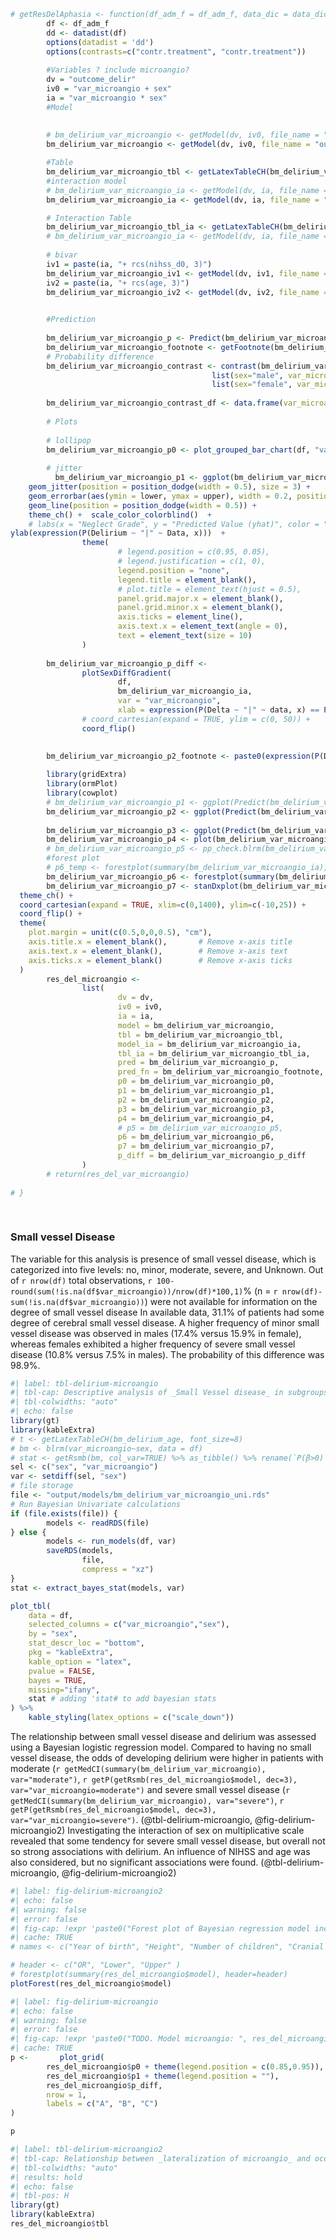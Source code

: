 ```r
# getResDelAphasia <- function(df_adm_f = df_adm_f, data_dic = data_dic){
        df <- df_adm_f
        dd <- datadist(df)
        options(datadist = 'dd')
        options(contrasts=c("contr.treatment", "contr.treatment"))
        
        #Variables ? include microangio?
        dv = "outcome_delir"
        iv0 = "var_microangio + sex"
        ia = "var_microangio * sex"
        #Model
        
        
        # bm_delirium_var_microangio <- getModel(dv, iv0, file_name = "output/models/bm_delirium_var_microangio", data = df, force_overwrite = FALSE)
        bm_delirium_var_microangio <- getModel(dv, iv0, file_name = "output/models/bm_delirium_var_microangio", data = df, force_overwrite = FALSE)

        #Table
        bm_delirium_var_microangio_tbl <- getLatexTableCH(bm_delirium_var_microangio, font_size=8)
        #interaction model
        # bm_delirium_var_microangio_ia <- getModel(dv, ia, file_name = "output/models/bm_delirium_var_microangio_ia", data = df, force_overwrite = FALSE)
        bm_delirium_var_microangio_ia <- getModel(dv, ia, file_name = "output/models/bm_delirium_var_microangio_ia", data = df, force_overwrite = FALSE)

        # Interaction Table
        bm_delirium_var_microangio_tbl_ia <- getLatexTableCH(bm_delirium_var_microangio_ia, font_size=8, interactions_only = TRUE)
        # bm_delirium_var_microangio_ia <- getModel(dv, ia, file_name = "output/models/bm_delirium_var_microangio_ia", data = df, force_overwrite = FALSE, imputation = TRUE)
        
        # bivar
        iv1 = paste(ia, "+ rcs(nihss_d0, 3)")
        bm_delirium_var_microangio_iv1 <- getModel(dv, iv1, file_name = "output/models/bm_delirium_var_microangio_iv1", data = df, force_overwrite = FALSE)
        iv2 = paste(ia, "+ rcs(age, 3)")
        bm_delirium_var_microangio_iv2 <- getModel(dv, iv2, file_name = "output/models/bm_delirium_var_microangio_iv2", data = df, force_overwrite = FALSE)
        

        #Prediction
        
        bm_delirium_var_microangio_p <- Predict(bm_delirium_var_microangio_ia, var_microangio,  sex, funint=FALSE, fun=plogis, conf.int = TRUE)
        bm_delirium_var_microangio_footnote <- getFootnote(bm_delirium_var_microangio_p)
        # Probability difference
        bm_delirium_var_microangio_contrast <- contrast(bm_delirium_var_microangio_ia, 
                                             list(sex="male", var_microangio=c(bm_delirium_var_microangio_p$var_microangio)),
                                             list(sex="female", var_microangio=c(bm_delirium_var_microangio_p$var_microangio)))
        
        bm_delirium_var_microangio_contrast_df <- data.frame(var_microangio=bm_delirium_var_microangio_contrast$var_microangio, probability=bm_delirium_var_microangio_contrast$PP)
        
        # Plots
        
        # lollipop
        bm_delirium_var_microangio_p0 <- plot_grouped_bar_chart(df, "var_microangio", "sex", chart_type = "lollipop") + coord_cartesian(expand=TRUE, ylim=c(0,1900))
        
        # jitter
          bm_delirium_var_microangio_p1 <- ggplot(bm_delirium_var_microangio_p %>% as_tibble(), aes(x = var_microangio, y = yhat, color = sex, group = sex)) +
    geom_jitter(position = position_dodge(width = 0.5), size = 3) +  
    geom_errorbar(aes(ymin = lower, ymax = upper), width = 0.2, position = position_dodge(width = 0.5)) +  # Adding error bars with the same jitter
    geom_line(position = position_dodge(width = 0.5)) + 
    theme_ch() +  scale_color_colorblind()  +
    # labs(x = "Neglect Grade", y = "Predicted Value (yhat)", color = "Sex") +  # Adding labels + coor_flip()
ylab(expression(P(Delirium ~ "|" ~ Data, x)))  +
                theme(
                        # legend.position = c(0.95, 0.05),
                        # legend.justification = c(1, 0),
                        legend.position = "none",
                        legend.title = element_blank(),
                        # plot.title = element_text(hjust = 0.5),
                        panel.grid.major.x = element_blank(),
                        panel.grid.minor.x = element_blank(),
                        axis.ticks = element_line(),
                        axis.text.x = element_text(angle = 0),
                        text = element_text(size = 10)
                )
        
        bm_delirium_var_microangio_p_diff <-
                plotSexDiffGradient(
                        df,
                        bm_delirium_var_microangio_ia,
                        var = "var_microangio",
                        xlab = expression(P(Delta ~ "|" ~ data, x) == P(theta[F]-theta[M]))) +
                # coord_cartesian(expand = TRUE, ylim = c(0, 50)) + 
                coord_flip()
        

        bm_delirium_var_microangio_p2_footnote <- paste0(expression(P(Delta ~ "|" ~ data, x)), " is the posterior probability density of the contrast between females and males of developing a delirium at a given level of microangio x.")
        
        library(gridExtra)
        library(ormPlot)
        library(cowplot)
        # bm_delirium_var_microangio_p1 <- ggplot(Predict(bm_delirium_var_microangio_ia, var_microangio)) + theme_ch() + scale_color_viridis(discrete = TRUE, option = "D") + theme(plot.margin = unit(c(0.5,0,0,0.5), "cm"))
        bm_delirium_var_microangio_p2 <- ggplot(Predict(bm_delirium_var_microangio_ia, sex)) + theme_ch() + scale_color_viridis(discrete = TRUE, option = "D") + coord_cartesian(expand = TRUE, ylim = c(-4, 0)) + theme(plot.margin = unit(c(0.5,0,0,0.5), "cm"))
        
        bm_delirium_var_microangio_p3 <- ggplot(Predict(bm_delirium_var_microangio_ia, var_microangio, sex, conf.int = FALSE)) + theme_ch() + scale_color_viridis(discrete = TRUE, option = "D")+ theme(plot.margin = unit(c(0.5,0,0,0.5), "cm")) 
        bm_delirium_var_microangio_p4 <- plot(bm_delirium_var_microangio_ia) + theme_ch() + scale_color_viridis(discrete = TRUE, option = "D") + coord_cartesian(expand = TRUE, xlim = c(-3, 3)) + theme(plot.margin = unit(c(0.5,0,0,0.5), "cm"))
        # bm_delirium_var_microangio_p5 <- pp_check.blrm(bm_delirium_var_microangio_ia, type = "violin_grouped", group = "sex", df=df) + coord_cartesian(expand = TRUE) + theme(legend.position = "top", plot.margin = unit(c(0.5,0,0,1), "cm"))
        #forest plot
        # p6_temp <- forestplot(summary(bm_delirium_var_microangio_ia), return_ggplots = TRUE)
        bm_delirium_var_microangio_p6 <- forestplot(summary(bm_delirium_var_microangio), return_ggplots = TRUE)
        bm_delirium_var_microangio_p7 <- stanDxplot(bm_delirium_var_microangio_ia, which="sex=male") +
  theme_ch() +
  coord_cartesian(expand = TRUE, xlim=c(0,1400), ylim=c(-10,25)) +
  coord_flip() +
  theme(
    plot.margin = unit(c(0.5,0,0,0.5), "cm"),
    axis.title.x = element_blank(),       # Remove x-axis title
    axis.text.x = element_blank(),        # Remove x-axis text
    axis.ticks.x = element_blank()        # Remove x-axis ticks
  )
        res_del_microangio <-
                list(
                        dv = dv,
                        iv0 = iv0,
                        ia = ia,
                        model = bm_delirium_var_microangio,
                        tbl = bm_delirium_var_microangio_tbl,
                        model_ia = bm_delirium_var_microangio_ia,
                        tbl_ia = bm_delirium_var_microangio_tbl_ia,
                        pred = bm_delirium_var_microangio_p,
                        pred_fn = bm_delirium_var_microangio_footnote,
                        p0 = bm_delirium_var_microangio_p0,
                        p1 = bm_delirium_var_microangio_p1,
                        p2 = bm_delirium_var_microangio_p2,
                        p3 = bm_delirium_var_microangio_p3,
                        p4 = bm_delirium_var_microangio_p4,
                        # p5 = bm_delirium_var_microangio_p5,
                        p6 = bm_delirium_var_microangio_p6,
                        p7 = bm_delirium_var_microangio_p7,
                        p_diff = bm_delirium_var_microangio_p_diff
                )
        # return(res_del_var_microangio)
        
# }
        
            

```
### Small vessel Disease

The variable for this analysis is presence of small vessel disease, which is categorized into five levels: no, minor, moderate, severe, and Unknown. Out of `r nrow(df)` total observations, `r 100-round(sum(!is.na(df$var_microangio))/nrow(df)*100,1) `% (n = `r nrow(df)-sum(!is.na(df$var_microangio))`) were not available for information on the degree of small vessel disease
In available data, 31.1% of patients had some degree of cerebral small vessel disease. A higher frequency of minor small vessel disease was observed in males (17.4% versus 15.9% in female), whereas females exhibited a higher frequency of severe small vessel disease (10.8% versus 7.5% in males). The probability of this difference was 98.9%. 
```r
#| label: tbl-delirium-microangio
#| tbl-cap: Descriptive analysis of _Small Vessel disease_ in subgroups of sex
#| tbl-colwidths: "auto"
#| echo: false
library(gt)
library(kableExtra)
# t <- getLatexTableCH(bm_delirium_age, font_size=8)
# bm <- blrm(var_microangio~sex, data = df)
# stat <- getRsmb(bm, col_var=TRUE) %>% as_tibble() %>% rename(`P(β>0)`=P)
sel <- c("sex", "var_microangio")
var <- setdiff(sel, "sex")
# file storage
file <- "output/models/bm_delirium_var_microangio_uni.rds"
# Run Bayesian Univariate calculations
if (file.exists(file)) {
        models <- readRDS(file)
} else {
        models <- run_models(df, var)
        saveRDS(models,
                file,
                compress = "xz")
}
stat <- extract_bayes_stat(models, var)

plot_tbl(
    data = df,
    selected_columns = c("var_microangio","sex"),
    by = "sex",
    stat_descr_loc = "bottom",
    pkg = "kableExtra",
    kable_option = "latex",
    pvalue = FALSE,
    bayes = TRUE,
    missing="ifany",
    stat # adding 'stat# to add bayesian stats
) %>% 
    kable_styling(latex_options = c("scale_down"))  
```
The relationship between small vessel disease and delirium was assessed using a Bayesian logistic regression model. Compared to having no small vessel disease, the odds of developing delirium were higher in patients with moderate (`r getMedCI(summary(bm_delirium_var_microangio), var="moderate")`, `r getP(getRsmb(res_del_microangio$model, dec=3), var="var_microangio=moderate")` and severe small vessel disease (`r getMedCI(summary(bm_delirium_var_microangio), var="severe")`, `r getP(getRsmb(res_del_microangio$model, dec=3), var="var_microangio=severe")`. (@tbl-delirium-microangio, @fig-delirium-microangio2)
Investigating the interaction of sex on multiplicative scale revealed that some tendency for severe small vessel disease, but overall not so strong associations with delirium. An influence of NIHSS and age was also considered, but no significant associations were found. (@tbl-delirium-microangio, @fig-delirium-microangio2)
```r
#| label: fig-delirium-microangio2
#| echo: false
#| warning: false
#| error: false
#| fig-cap: !expr 'paste0("Forest plot of Bayesian regression model including Degree of Microangiopathy, and sex explaining the probability of New-Onset Delirium. ", getFootnote(res_del_microangio$model, double_escape=FALSE))'
#| cache: TRUE
# names <- c("Year of birth", "Height", "Number of children", "Cranial volume", "Sex" )

# header <- c("OR", "Lower", "Upper" )
# forestplot(summary(res_del_microangio$model), header=header)
plotForest(res_del_microangio$model)
```

```r
#| label: fig-delirium-microangio
#| echo: false
#| warning: false
#| error: false
#| fig-cap: !expr 'paste0("TODO. Model microangio: ", res_del_microangio$fn)'
#| cache: TRUE
p <-       plot_grid(
        res_del_microangio$p0 + theme(legend.position = c(0.85,0.95)),
        res_del_microangio$p1 + theme(legend.position = ""),
        res_del_microangio$p_diff,
        nrow = 1,
        labels = c("A", "B", "C")
)

p
```
```r
#| label: tbl-delirium-microangio2
#| tbl-cap: Relationship between _lateralization of microangio_ and occurrence of *_New Delirium_*
#| tbl-colwidths: "auto"
#| results: hold
#| echo: false
#| tbl-pos: H
library(gt)
library(kableExtra)
res_del_microangio$tbl
```

